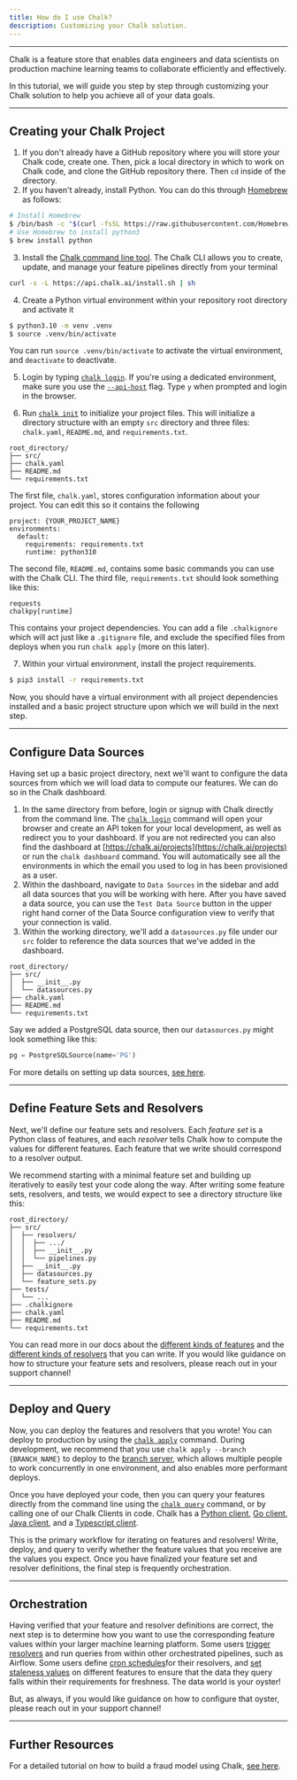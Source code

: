 ```yaml
---
title: How do I use Chalk?
description: Customizing your Chalk solution.
---
```


---

Chalk is a feature store that enables data engineers and data scientists on production machine learning teams to
collaborate efficiently and effectively.

In this tutorial, we will guide you step by step through customizing your Chalk solution to help you achieve all of
your data goals.

---

## Creating your Chalk Project

1. If you don't already have a GitHub repository where you will store your Chalk code, create one. Then, pick a
local directory in which to work on Chalk code, and clone the GitHub repository there. Then `cd` inside of the
directory.
2. If you haven't already, install Python. You can do this through [Homebrew](https://brew.sh/) as follows:
```bash Terminal
# Install Homebrew
$ /bin/bash -c "$(curl -fsSL https://raw.githubusercontent.com/Homebrew/install/HEAD/install.sh)"
# Use Homebrew to install python3
$ brew install python
```
3. Install the [Chalk command line tool](/cli/). The Chalk CLI allows you to create, update, and
manage your feature pipelines directly from your terminal
```bash
curl -s -L https://api.chalk.ai/install.sh | sh
```
4. Create a Python virtual environment within your repository root directory and activate it
```bash
$ python3.10 -m venv .venv
$ source .venv/bin/activate
```
You can run `source .venv/bin/activate` to activate the virtual environment, and `deactivate` to deactivate.

5. Login by typing [`chalk login`](/cli/login). If you're using a dedicated environment, make sure you use the
[`--api-host`](/cli/chalk#api-host) flag. Type `y` when prompted and login in the browser.

6. Run [`chalk init`](/cli/init) to initialize your project files. This will initialize a directory structure with an
empty `src` directory and three files: `chalk.yaml`, `README.md`, and `requirements.txt`.
```
root_directory/
├── src/
├── chalk.yaml
├── README.md
└── requirements.txt
```
The first file, `chalk.yaml`, stores configuration information about your project. You can edit this so it
contains the following
   ```
   project: {YOUR_PROJECT_NAME}
   environments:
     default:
       requirements: requirements.txt
       runtime: python310
   ```

The second file, `README.md`, contains some basic commands you can use with the Chalk CLI.
The third file, `requirements.txt` should look something like this:
```
requests
chalkpy[runtime]
```
This contains your project dependencies.
You can add a file `.chalkignore` which will act just like a `.gitignore` file, and exclude the specified files from
deploys when you run `chalk apply` (more on this later).

7. Within your virtual environment, install the project requirements.
```bash Terminal
$ pip3 install -r requirements.txt
```

Now, you should have a virtual environment with all project dependencies installed and a basic project structure upon
which we will build in the next step.

---

## Configure Data Sources

Having set up a basic project directory, next we'll want to configure the data sources from which we will load data to
compute our features. We can do so in the Chalk dashboard.

1. In the same directory from before, login or signup with Chalk directly from the command line. The
[`chalk login`](/cli/login) command will open your browser and create an
API token for your local development, as well as redirect you to your dashboard. If you are not
redirected you can also find the dashboard at [https://chalk.ai/projects](https://chalk.ai/projects)
or run the `chalk dashboard` command.
You will automatically see all the environments in which the email you used to log in has been
provisioned as a user.
 2. Within the dashboard, navigate to `Data Sources` in the sidebar and add all data sources that you will
be working with here. After you have saved a data source, you can use the `Test Data Source` button
in the upper right hand corner of the Data Source configuration view to verify that your connection is
valid.
 3. Within the working directory, we'll add a `datasources.py` file under our `src` folder to reference the
data sources that we've added in the dashboard.
 ```
 root_directory/
 ├── src/
 │  ├── __init__.py
 │  └── datasources.py
 ├── chalk.yaml
 ├── README.md
 └── requirements.txt
 ```

Say we added a PostgreSQL data source, then our `datasources.py` might look something like this:
```python
pg = PostgreSQLSource(name='PG')
```

For more details on setting up data sources, [see here](/docs/integrations).

---

##  Define Feature Sets and Resolvers

Next, we'll define our feature sets and resolvers. Each *feature set* is a Python class of features, and each *resolver*
tells Chalk how to compute the values for different features. Each feature that we write should correspond to a
resolver output.

We recommend starting with a minimal feature set and building up iteratively to easily test your code along the way.
After writing some feature sets, resolvers, and tests, we would expect to see a directory structure like this:
```
root_directory/
├── src/
│  ├── resolvers/
│  │  ├── .../
│  │  ├── __init__.py
│  │  └── pipelines.py
│  ├── __init__.py
│  ├── datasources.py
│  └── feature_sets.py
├── tests/
│  └── ...
├── .chalkignore
├── chalk.yaml
├── README.md
└── requirements.txt
```

You can read more in our docs about the [different kinds of features](/docs/features) and the
[different kinds of resolvers](/docs/resolver-overview) that you can write. If you would like
guidance on how to structure your feature sets and resolvers, please reach out in your support channel!

---

## Deploy and Query

Now, you can deploy the features and resolvers that you wrote! You can deploy to production by
using the [`chalk apply`](/cli/apply) command. During development, we recommend that you use
`chalk apply --branch {BRANCH_NAME}` to deploy to the [branch server](/docs/branches), which allows
multiple people to work concurrently in one environment, and also enables more performant deploys.

Once you have deployed your code, then you can query your features directly from the command line using the
[`chalk query`](/cli/query) command, or by calling one of our Chalk Clients in code.
Chalk has a [Python client](https://github.com/chalk-ai/chalk), [Go client](https://github.com/chalk-ai/chalk-go),
[Java client](https://github.com/chalk-ai/chalk-java), and a [Typescript client](https://github.com/chalk-ai/chalk-ts).

This is the primary workflow for iterating on features and resolvers! Write, deploy, and query to verify whether the
feature values that you receive are the values you expect. Once you have finalized your feature set and resolver
definitions, the final step is frequently orchestration.

---

## Orchestration

Having verified that your feature and resolver definitions are correct, the next step is to determine how
you want to use the corresponding feature values within your larger machine learning platform. Some users [trigger
resolvers](/docs/runs) and run queries from within other orchestrated pipelines, such as Airflow.
Some users define [cron schedules](/docs/resolver-cron)for their resolvers,
and [set staleness values](/docs/feature-caching) on different features to
ensure that the data they query falls within their requirements for freshness. The data world is your oyster!

But, as always, if you would like guidance on how to configure that oyster, please reach out in your support channel!

---

## Further Resources

For a detailed tutorial on how to build a fraud model using Chalk, [see here](/docs/fraud-1).
